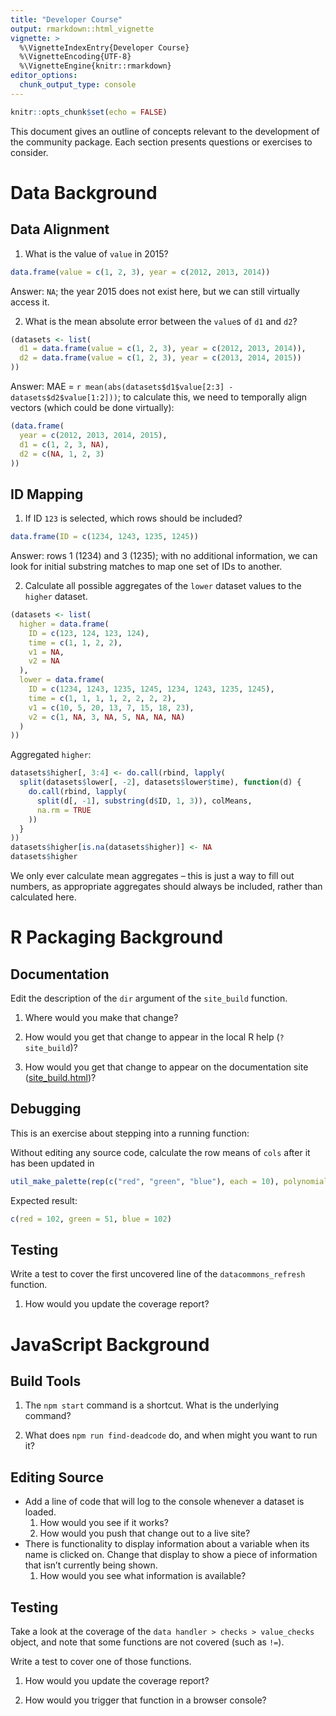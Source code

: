 ```yaml
---
title: "Developer Course"
output: rmarkdown::html_vignette
vignette: >
  %\VignetteIndexEntry{Developer Course}
  %\VignetteEncoding{UTF-8}
  %\VignetteEngine{knitr::rmarkdown}
editor_options: 
  chunk_output_type: console
---
```


```r
knitr::opts_chunk$set(echo = FALSE)
```

This document gives an outline of concepts relevant to the development of the community package.
Each section presents questions or exercises to consider.

# Data Background

## Data Alignment

1. What is the value of `value` in 2015?

```r
data.frame(value = c(1, 2, 3), year = c(2012, 2013, 2014))
```

Answer: `NA`; the year 2015 does not exist here, but we can still virtually access it.

2. What is the mean absolute error between the `value`s of `d1` and `d2`?

```r
(datasets <- list(
  d1 = data.frame(value = c(1, 2, 3), year = c(2012, 2013, 2014)),
  d2 = data.frame(value = c(1, 2, 3), year = c(2013, 2014, 2015))
))
```

Answer: MAE = `r mean(abs(datasets$d1$value[2:3] - datasets$d2$value[1:2]))`; to calculate this, we need to temporally align vectors (which could be done virtually):
```r
(data.frame(
  year = c(2012, 2013, 2014, 2015),
  d1 = c(1, 2, 3, NA),
  d2 = c(NA, 1, 2, 3)
))
```


## ID Mapping

1. If ID `123` is selected, which rows should be included?

```r
data.frame(ID = c(1234, 1243, 1235, 1245))
```
Answer: rows 1 (1234) and 3 (1235); with no additional information, we can look for initial substring matches to map one set of IDs to another.

2. Calculate all possible aggregates of the `lower` dataset values to the `higher` dataset.

```r
(datasets <- list(
  higher = data.frame(
    ID = c(123, 124, 123, 124),
    time = c(1, 1, 2, 2),
    v1 = NA,
    v2 = NA
  ),
  lower = data.frame(
    ID = c(1234, 1243, 1235, 1245, 1234, 1243, 1235, 1245),
    time = c(1, 1, 1, 1, 2, 2, 2, 2),
    v1 = c(10, 5, 20, 13, 7, 15, 18, 23),
    v2 = c(1, NA, 3, NA, 5, NA, NA, NA)
  )
))
```

Aggregated `higher`:
```r
datasets$higher[, 3:4] <- do.call(rbind, lapply(
  split(datasets$lower[, -2], datasets$lower$time), function(d) {
    do.call(rbind, lapply(
      split(d[, -1], substring(d$ID, 1, 3)), colMeans,
      na.rm = TRUE
    ))
  }
))
datasets$higher[is.na(datasets$higher)] <- NA
datasets$higher
```

We only ever calculate mean aggregates -- this is just a way to fill out numbers, as appropriate
aggregates should always be included, rather than calculated here.

# R Packaging Background

## Documentation

Edit the description of the `dir` argument of the `site_build` function.

1. Where would you make that change?

2. How would you get that change to appear in the local R help (`?site_build`)?

3. How would you get that change to appear on the documentation site ([site_build.html](https://uva-bi-sdad.github.io/community/reference/site_build.html))?

## Debugging

This is an exercise about stepping into a running function:

Without editing any source code, calculate the row means of `cols` after it has been updated in

```r
util_make_palette(rep(c("red", "green", "blue"), each = 10), polynomial = TRUE)
```

Expected result:
```r
c(red = 102, green = 51, blue = 102)
```

## Testing

Write a test to cover the first uncovered line of the `datacommons_refresh` function.

1. How would you update the coverage report?

# JavaScript Background

## Build Tools

1. The `npm start` command is a shortcut. What is the underlying command?

2. What does `npm run find-deadcode` do, and when might you want to run it?

## Editing Source

- Add a line of code that will log to the console whenever a dataset is loaded.
  1. How would you see if it works?
  2. How would you push that change out to a live site?

- There is functionality to display information about a variable when its name is clicked on.
Change that display to show a piece of information that isn't currently being shown.
  1. How would you see what information is available?

## Testing

Take a look at the coverage of the `data handler > checks > value_checks` object,
and note that some functions are not covered (such as `!=`).

Write a test to cover one of those functions.

1. How would you update the coverage report?

2. How would you trigger that function in a browser console?
